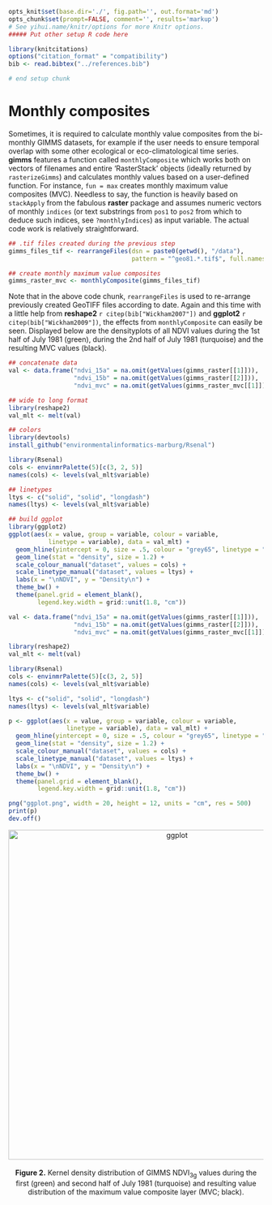 ```r
opts_knit$set(base.dir='./', fig.path='', out.format='md')
opts_chunk$set(prompt=FALSE, comment='', results='markup')
# See yihui.name/knitr/options for more Knitr options.
##### Put other setup R code here

library(knitcitations)
options("citation_format" = "compatibility")
bib <- read.bibtex("../references.bib")

# end setup chunk
```
# Monthly composites

Sometimes, it is required to calculate monthly value composites from the bi-monthly GIMMS datasets, for example if the user needs to ensure temporal overlap with some other ecological or eco-climatological time series. **gimms** features a function called `monthlyComposite` which works both on vectors of filenames and entire 'RasterStack' objects (ideally returned by `rasterizeGimms`) and calculates monthly values based on a user-defined function. For instance, `fun = max` creates monthly maximum value composites (MVC). Needless to say, the function is heavily based on `stackApply` from the fabulous **raster** package and assumes numeric vectors of monthly `indices` (or text substrings from `pos1` to `pos2` from which to deduce such indices, see `?monthlyIndices`) as input variable. The actual code work is relatively straightforward.

```r
## .tif files created during the previous step
gimms_files_tif <- rearrangeFiles(dsn = paste0(getwd(), "/data"), 
                                  pattern = "^geo81.*.tif$", full.names = TRUE)

## create monthly maximum value composites
gimms_raster_mvc <- monthlyComposite(gimms_files_tif)
```

Note that in the above code chunk, `rearrangeFiles` is used to re-arrange previously created GeoTIFF files according to date. Again and this time with a little help from **reshape2** `r citep(bib["Wickham2007"])` and **ggplot2** `r citep(bib["Wickham2009"])`, the effects from `monthlyComposite` can easily be seen. Displayed below are the densityplots of all NDVI values during the 1st half of July 1981 (green), during the 2nd half of July 1981 (turquoise) and the resulting MVC values (black).

```r
## concatenate data
val <- data.frame("ndvi_15a" = na.omit(getValues(gimms_raster[[1]])), 
                  "ndvi_15b" = na.omit(getValues(gimms_raster[[2]])), 
                  "ndvi_mvc" = na.omit(getValues(gimms_raster_mvc[[1]])))

## wide to long format
library(reshape2)
val_mlt <- melt(val)

## colors
library(devtools)
install_github("environmentalinformatics-marburg/Rsenal")

library(Rsenal)
cols <- envinmrPalette(5)[c(3, 2, 5)]
names(cols) <- levels(val_mlt$variable)

## linetypes
ltys <- c("solid", "solid", "longdash")
names(ltys) <- levels(val_mlt$variable)

## build ggplot
library(ggplot2)
ggplot(aes(x = value, group = variable, colour = variable, 
           linetype = variable), data = val_mlt) + 
  geom_hline(yintercept = 0, size = .5, colour = "grey65", linetype = "dashed") +
  geom_line(stat = "density", size = 1.2) + 
  scale_colour_manual("dataset", values = cols) + 
  scale_linetype_manual("dataset", values = ltys) + 
  labs(x = "\nNDVI", y = "Density\n") + 
  theme_bw() + 
  theme(panel.grid = element_blank(), 
        legend.key.width = grid::unit(1.8, "cm"))
```

```r
val <- data.frame("ndvi_15a" = na.omit(getValues(gimms_raster[[1]])), 
                  "ndvi_15b" = na.omit(getValues(gimms_raster[[2]])), 
                  "ndvi_mvc" = na.omit(getValues(gimms_raster_mvc[[1]])))

library(reshape2)
val_mlt <- melt(val)

library(Rsenal)
cols <- envinmrPalette(5)[c(3, 2, 5)]
names(cols) <- levels(val_mlt$variable)

ltys <- c("solid", "solid", "longdash")
names(ltys) <- levels(val_mlt$variable)

p <- ggplot(aes(x = value, group = variable, colour = variable, 
                linetype = variable), data = val_mlt) + 
  geom_hline(yintercept = 0, size = .5, colour = "grey65", linetype = "dashed") +
  geom_line(stat = "density", size = 1.2) + 
  scale_colour_manual("dataset", values = cols) + 
  scale_linetype_manual("dataset", values = ltys) + 
  labs(x = "\nNDVI", y = "Density\n") + 
  theme_bw() + 
  theme(panel.grid = element_blank(), 
        legend.key.width = grid::unit(1.8, "cm"))

png("ggplot.png", width = 20, height = 12, units = "cm", res = 500)
print(p)
dev.off()
```

<center>
  <img src="http://i.imgur.com/wFF8Oqv.png" alt="ggplot" style="width: 650px;"/>
  <br><br><b>Figure 2.</b> Kernel density distribution of GIMMS NDVI<sub>3g</sub> values during the first (green) and second half of July 1981 (turquoise) and resulting value distribution of the maximum value composite layer (MVC; black). 
</center> 
